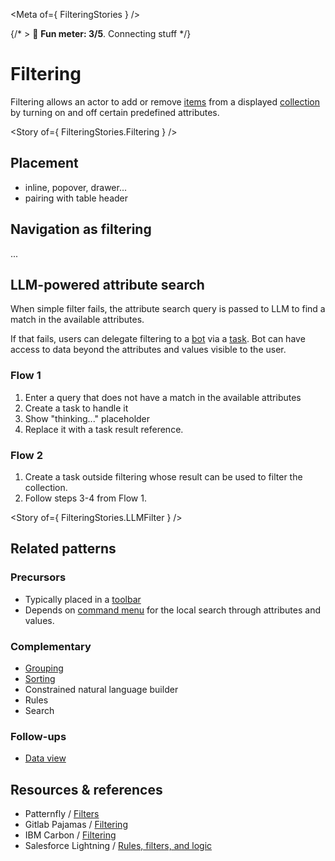 
<Meta of={ FilteringStories } />

{/* > 🙂 **Fun meter: 3/5**. Connecting stuff */}

# Filtering

Filtering allows an actor to add or remove [items](../?path=/docs/concepts-item--docs) from a displayed [collection](../?path=/docs/concepts-collection--docs) by turning on and off certain predefined attributes.

<Story of={ FilteringStories.Filtering } />

## Placement

- inline, popover, drawer...
- pairing with table header

## Navigation as filtering

...

## LLM-powered attribute search

When simple filter fails, the attribute search query is passed to LLM to find a match in the available attributes.

If that fails, users can delegate filtering to a [bot](../?path=/docs/patterns-intelligence-bot--docs) via a [task](../?path=/docs/concepts-task--docs). Bot can have access to data beyond the attributes and values visible to the user.

### Flow 1

1. Enter a query that does not have a match in the available attributes
2. Create a task to handle it
3. Show "thinking..." placeholder
4. Replace it with a task result reference.

### Flow 2

1. Create a task outside filtering whose result can be used to filter the collection.
2. Follow steps 3-4 from Flow 1.

<Story of={ FilteringStories.LLMFilter } />

## Related patterns

### Precursors

- Typically placed in a [toolbar](../?path=/docs/compositions-toolbar--docs)
- Depends on [command menu](../?path=/docs/compositions-command-menu--docs) for the local search through attributes and values.


### Complementary

- [Grouping](../?path=/docs/compositions-browsing-sensemaking-grouping--docs)
- [Sorting](../?path=/docs/compositions-browsing-sensemaking-sorting--docs)
- Constrained natural language builder
- Rules
- Search

### Follow-ups

- [Data view](../?path=/docs/compositions-data-view--docs)

## Resources & references

- Patternfly / [Filters](https://www.patternfly.org/patterns/filters/design-guidelines)
- Gitlab Pajamas / [Filtering](https://design.gitlab.com/patterns/filtering/)
- IBM Carbon / [Filtering](https://carbondesignsystem.com/patterns/filtering/)
- Salesforce Lightning / [Rules, filters, and logic](https://www.lightningdesignsystem.com/2e1ef8501/p/58ff5f-rules-filters-and-logic/)